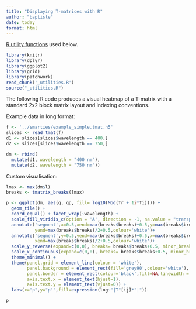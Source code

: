```yaml
---
title: "Displaying T-matrices with R"
author: "baptiste"
date: today
format: html
---
```


[R utility functions](_fun.R) used below.

```r
library(knitr)
library(dplyr)
library(ggplot2)
library(grid)
library(patchwork)
read_chunk('_utilities.R')
source("_utilities.R")
```


The following R code produces a visual heatmap of a T-matrix with a standard 2x2 block matrix layout and indexing conventions.

Example data in long format:

```r
f <- '../smarties/example_simple.tmat.h5'
slices <- read_tmat(f)
d1 <- slices[slices$wavelength == 400,]
d2 <- slices[slices$wavelength == 750,]

dm <- rbind(
  mutate(d1, wavelength = "400 nm"),
  mutate(d2, wavelength = "750 nm"))
```

Custom visualisation:

```r
lmax <- max(dm$l)
breaks <- tmatrix_breaks(lmax)

p <- ggplot(dm, aes(q, qp, fill= log10(Mod(Tr + 1i*Ti)))) +
  geom_tile() +
  coord_equal() + facet_wrap(~wavelength) +
  scale_fill_viridis_c(option = 'A', direction = -1, na.value = "transparent") +
  annotate('segment',x=0.5,xend=max(breaks$breaks)+0.5,y=max(breaks$breaks)/2+0.5,
           yend=max(breaks$breaks)/2+0.5,colour='white')+
  annotate('segment',y=0.5,yend=max(breaks$breaks)+0.5,x=max(breaks$breaks)/2+0.5,
           xend=max(breaks$breaks)/2+0.5,colour='white')+
  scale_y_reverse(expand=c(0,0), breaks= breaks$breaks+0.5, minor_breaks=breaks$minor_breaks+0.5, labels=breaks$labels) +
  scale_x_continuous(expand=c(0,0), breaks= breaks$breaks+0.5, minor_breaks=breaks$minor_breaks+0.5, labels=breaks$labels) +
  theme_minimal() +
  theme(panel.grid = element_line(colour = 'white'), 
        panel.background = element_rect(fill='grey90',colour='white'),
        panel.border = element_rect(colour='black',fill=NA,linewidth = 0.2),
        axis.text.x = element_text(hjust=1),
        axis.text.y = element_text(vjust=0)) +
  labs(x="p",y="p'",fill=expression(log~"|T"[ij]*"|"))

p
```

